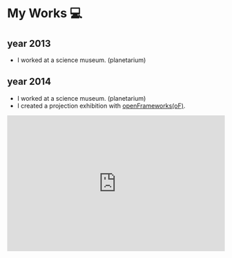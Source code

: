 # My Works :computer:

## year 2013

- I worked at a science museum. (planetarium)

## year 2014

- I worked at a science museum. (planetarium)
- I created a projection exhibition with [openFrameworks(oF)](https://openframeworks.cc).

<iframe
  width="100%"
  height="315"
  src="https://www.youtube.com/embed/kZomOjGT5uI"
  frameBorder="0"
  allow="accelerometer; autoplay; encrypted-media; gyroscope; picture-in-picture"
  allowFullScreen
/>

## year 2015

- I worked at a science museum. (planetarium)
- I created domemaster movies with [openFrameworks(oF)](https://openframeworks.cc).

<iframe
  width="100%"
  height="315"
  src="https://www.youtube.com/embed/Heynd3t--Jo"
  frameBorder="0"
  allow="accelerometer; autoplay; encrypted-media; gyroscope; picture-in-picture"
  allowFullScreen
/>

music by [Chouchou](https://chouchou.cc/)

## year 2016

- I worked at a science museum. (planetarium)
- I planed a programming lecture for children. it is used Digispark. (My Blog Entry → [Japanese]())

## year 2017 ~

- I worked at a company located in Tokyo.
  - Python, Django

# My Hobby Works :call_me_hand:

## monsters

- for my friends
- Original Card Collection Website
- Website → [Original Monster Zukan](https://zukan.monsters.soy/)
- GCE
- Django
- Celery

## ml2lm

- for my experience
- url shortner with updating playlists
- Website → [ml2lm](https://ml2lm.uitspitss.dev)
- Repository → [uitspitss/ml2lm](https://github.com/uitspitss/ml2lm)
- GAE
- Django
- React
- Apollo Client

## portfolio (this site)

- for myself
- portfolio site
- Repository → [uitspitss/portfolio](https://github.com/uitspitss/portfolio)
- React
- next.js (TypeScript)
- material-ui
- Firebase (hosting, functions)

## google search extra time period

- for my experience
- searching extensions on google search
- on Google Webstore → [google search extra time period](https://chrome.google.com/webstore/detail/google-search-extra-time/kmndgdjageaiaghcllekfknjnnjihibn)
- Repository → [uitspitss/google-search-extra-time-period](https://github.com/uitspitss/google-search-extra-time-period)
- Google Chrome Extension
- TypeScript

## ano-site

- for myself
- user profile linked with Twitter
- Website → [ano-site](https://ano-site.web.app)
- Repository → [uitspitss/ano-site](https://github.com/uitspitss/ano-site)
- React
- next.js (TypeScript)
- semantic-ui
- Firebase(hosting, functions, authentication, database)

## ytl-switcher (YouTube Switcher)

- for myself
- watch some streams of YouTube Live efficiently
- Website → [ytl-switcher](https://ytl-switcher.now.sh)
- Repository → [uitspitss/ytl-switcher](https://github.com/uitspitss/ytl-switcher)
- React
- next.js (TypeScript)
- material-ui
- ZEIT now
- useReducer + useContext
- IndexedDB
